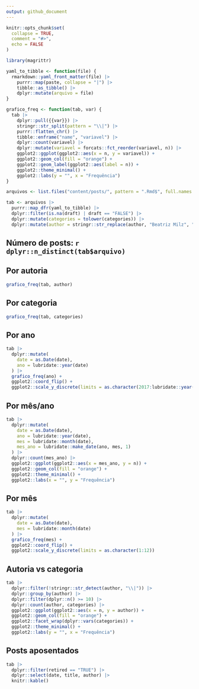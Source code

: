 ```yaml
---
output: github_document
---
```


<!-- README.md is generated from README.Rmd. Please edit that file -->

```r
knitr::opts_chunk$set(
  collapse = TRUE,
  comment = "#>",
  echo = FALSE
)

library(magrittr)
```

```r
yaml_to_tibble <- function(file) {
  rmarkdown::yaml_front_matter(file) |> 
    purrr::map(paste, collapse = "|") |> 
    tibble::as_tibble() |> 
    dplyr::mutate(arquivo = file)
}

grafico_freq <- function(tab, var) {
  tab |> 
    dplyr::pull({{var}}) |> 
    stringr::str_split(pattern = "\\|") |>
    purrr::flatten_chr() |> 
    tibble::enframe("name", "variavel") |> 
    dplyr::count(variavel) |> 
    dplyr::mutate(variavel = forcats::fct_reorder(variavel, n)) |> 
    ggplot2::ggplot(ggplot2::aes(x = n, y = variavel)) +
    ggplot2::geom_col(fill = "orange") +
    ggplot2::geom_label(ggplot2::aes(label = n)) +
    ggplot2::theme_minimal() +
    ggplot2::labs(y = "", x = "Frequência")
}
```

```r
arquivos <- list.files("content/posts/", pattern = ".Rmd$", full.names = TRUE)

tab <- arquivos |> 
  purrr::map_dfr(yaml_to_tibble) |>  
  dplyr::filter(is.na(draft) | draft == "FALSE") |> 
  dplyr::mutate(categories = tolower(categories)) |> 
  dplyr::mutate(author = stringr::str_replace(author, "Beatriz Milz", "Beatriz"))
```

## Número de posts: `r dplyr::n_distinct(tab$arquivo)`

## Por autoria

```r
grafico_freq(tab, author)
```

## Por categoria

```r
grafico_freq(tab, categories)
```

## Por ano

```r
tab |> 
  dplyr::mutate(
    date = as.Date(date),
    ano = lubridate::year(date)
  ) |> 
  grafico_freq(ano) +
  ggplot2::coord_flip() +
  ggplot2::scale_y_discrete(limits = as.character(2017:lubridate::year(Sys.Date())))
```


## Por mês/ano

```r
tab |> 
  dplyr::mutate(
    date = as.Date(date),
    ano = lubridate::year(date),
    mes = lubridate::month(date),
    mes_ano = lubridate::make_date(ano, mes, 1)
  ) |> 
  dplyr::count(mes_ano) |> 
  ggplot2::ggplot(ggplot2::aes(x = mes_ano, y = n)) +
  ggplot2::geom_col(fill = "orange") +
  ggplot2::theme_minimal() +
  ggplot2::labs(x = "", y = "Frequência")
```

## Por mês

```r
tab |> 
  dplyr::mutate(
    date = as.Date(date),
    mes = lubridate::month(date)
  ) |> 
  grafico_freq(mes) +
  ggplot2::coord_flip() +
  ggplot2::scale_y_discrete(limits = as.character(1:12))
```

## Autoria vs categoria

```r
tab |> 
  dplyr::filter(!stringr::str_detect(author, "\\|")) |> 
  dplyr::group_by(author) |> 
  dplyr::filter(dplyr::n() >= 10) |> 
  dplyr::count(author, categories) |> 
  ggplot2::ggplot(ggplot2::aes(x = n, y = author)) +
  ggplot2::geom_col(fill = "orange") +
  ggplot2::facet_wrap(dplyr::vars(categories)) +
  ggplot2::theme_minimal() +
  ggplot2::labs(y = "", x = "Frequência")
```

## Posts aposentados

```r
tab |> 
  dplyr::filter(retired == "TRUE") |> 
  dplyr::select(date, title, author) |> 
  knitr::kable()
```

